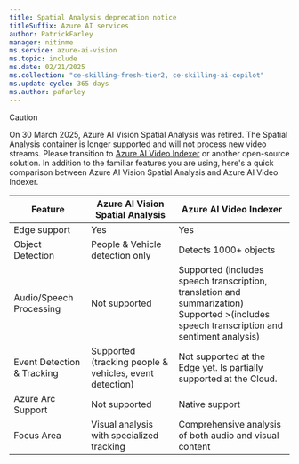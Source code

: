 ```yaml
---
title: Spatial Analysis deprecation notice
titleSuffix: Azure AI services
author: PatrickFarley
manager: nitinme
ms.service: azure-ai-vision
ms.topic: include
ms.date: 02/21/2025
ms.collection: "ce-skilling-fresh-tier2, ce-skilling-ai-copilot"
ms.update-cycle: 365-days
ms.author: pafarley
---
```


> [!CAUTION]
> On 30 March 2025, Azure AI Vision Spatial Analysis was retired. The Spatial Analysis container is longer supported and will not process new video streams. Please transition to [Azure AI Video Indexer](https://azurearcjumpstart.com/azure_arc_jumpstart/azure_edge_iot_ops/aks_edge_essentials_single_vi) or another open-source solution. In addition to the familiar features you are using, here's a quick comparison between Azure AI Vision Spatial Analysis and Azure AI Video Indexer.
>
>|Feature |	Azure AI Vision Spatial Analysis |	Azure AI Video Indexer |
>|---|---|---|
>|Edge support |	Yes 	|Yes |
>|Object Detection |	People & Vehicle detection only |	Detects 1000+ objects |
>|Audio/Speech Processing |	Not supported |	Supported (includes speech transcription, translation and summarization)<br>Supported >(includes speech transcription and sentiment analysis) |
>|Event Detection & Tracking |	Supported (tracking people & vehicles, event detection) |	Not supported at the Edge yet. Is partially supported at the Cloud. |
>|Azure Arc Support|	Not supported |	Native support |
>|Focus Area 	|Visual analysis with specialized tracking |	Comprehensive analysis of both audio and visual content |
